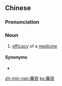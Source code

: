 {{also|药效}}
==Chinese==
{{zh-forms|s=药效}}

===Pronunciation===
{{zh-pron
|m=yàoxiào
|cat=n
}}

===Noun===
{{zh-noun}}

# [[efficacy]] of a [[medicine]]

====Synonyms====
* {{zh-l|藥力}}

[[zh-min-nan:藥效]]
[[ko:藥效]]